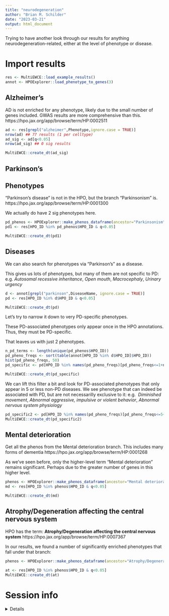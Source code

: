 ```yaml
---
title: "neurodegeneration"
author: "Brian M. Schilder"
date: "2023-03-21"
output: html_document
---
```


Trying to have another look through our results for anything neurodegeneration-related, either at the level of phenotype or disease.


# Import results 

```r
res <- MultiEWCE::load_example_results()
annot <- HPOExplorer::load_phenotype_to_genes(3)
```

## Alzheimer's

AD is not enriched for any phenotype, likely due to the small number of genes included. GWAS results are more comprehensive than this.
https://hpo.jax.org/app/browse/term/HP:0002511

```r
ad <- res[grepl("alzheimer",Phenotype,ignore.case = TRUE)]
nrow(ad) ## 77 results (1 per celltype)
ad_sig <- ad[q<0.05]
nrow(ad_sig) ## 0 sig results

MultiEWCE::create_dt(ad_sig)
```

## Parkinson's

## Phenotypes

"Parkinson's disease" is not in the HPO, but the branch "Parkinsonism" is.
https://hpo.jax.org/app/browse/term/HP:0001300

We actually do have 2 sig phenotypes here.

```r
pd_phenos <- HPOExplorer::make_phenos_dataframe(ancestor="Parkinsonism")
pd1 <- res[HPO_ID %in% pd_phenos$HPO_ID & q<0.05]

MultiEWCE::create_dt(pd1)
```

## Diseases

We can also search for phenotypes via "Parkinson's" as a disease.

This gives us lots of phenotypes, but many of them are not specific to PD: e.g.
*Autosomal recessive inheritance*, 
*Open mouth*, 
*Macrocephaly*,	
*Urinary urgency*

```r
d <- annot[grepl("parkinson",DiseaseName, ignore.case = TRUE)]
pd <- res[HPO_ID %in% d$HPO_ID & q<0.05]

MultiEWCE::create_dt(pd)
```

Let's try to narrow it down to very PD-specific phenotypes.

These PD-associated phenotypes only appear once in the HPO annotations. 
Thus, they must be PD-specific.

That leaves us with just 2 phenotypes.

```r
n_pd_terms <- length(unique(pd_phenos$HPO_ID))
pd_pheno_freqs <- sort(table(annot[HPO_ID %in% d$HPO_ID]$HPO_ID))
hist(pd_pheno_freqs, 50)
pd_specific <- pd[HPO_ID %in% names(pd_pheno_freqs)[pd_pheno_freqs<=1+n_pd_terms]]

MultiEWCE::create_dt(pd_specific)
```


We can lift this filter a bit and look for PD-associated phenotypes that only appear in 5 or less non-PD diseases. We see phenotype that can indeed be associated with PD, but are not necessarilly exclusive to it: e.g. 
*Diminished movement*, 
*Abnormal aggressive, impulsive or violent behavior*, 
*Abnormal nervous system physiology*

```r
pd_specific2 <- pd[HPO_ID %in% names(pd_pheno_freqs)[pd_pheno_freqs<=5+n_pd_terms]]
MultiEWCE::create_dt(pd_specific2)
```


## Mental deterioration

Get all the phenos from the Mental deterioration branch. This includes many forms of dementia 
 https://hpo.jax.org/app/browse/term/HP:0001268

As we've seen before, only the higher-level term "Mental deterioration" remains significant. Perhaps due to the greater number of genes in this higher level.

```r
phenos <- HPOExplorer::make_phenos_dataframe(ancestor="Mental deterioration")
md <- res[HPO_ID %in% phenos$HPO_ID & q<0.05]

MultiEWCE::create_dt(md)
```

## Atrophy/Degeneration affecting the central nervous system

HPO has the term: **Atrophy/Degeneration affecting the central nervous system** 
https://hpo.jax.org/app/browse/term/HP:0007367

In our results, we found a number of significantly enriched phenotypes
that fall under that branch:

```r
phenos <- HPOExplorer::make_phenos_dataframe(ancestor="Atrophy/Degeneration affecting the central nervous system")

at <- res[HPO_ID %in% phenos$HPO_ID & q<0.05]
MultiEWCE::create_dt(at)
```


# Session info 

<details>
```r
sessionInfo()
```
</details>
